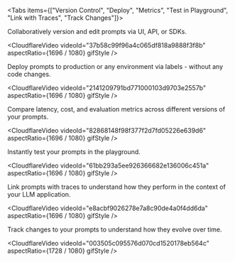 
<Tabs items={["Version Control", "Deploy", "Metrics", "Test in Playground", "Link with Traces", "Track Changes"]}>
<Tab>

Collaboratively version and edit prompts via UI, API, or SDKs.

<CloudflareVideo
  videoId="37b58c99f96a4c065df818a9888f3f8b"
  aspectRatio={1696 / 1080}
  gifStyle
/>

</Tab>
<Tab>

Deploy prompts to production or any environment via labels - without any code changes.

<CloudflareVideo
  videoId="2141209791bd771000103d9703e2557b"
  aspectRatio={1696 / 1080}
  gifStyle
/>

</Tab>
<Tab>

Compare latency, cost, and evaluation metrics across different versions of your prompts.

<CloudflareVideo
  videoId="82868148f98f377f2d7fd05226e639d6"
  aspectRatio={1696 / 1080}
  gifStyle
/>

</Tab>
<Tab>

Instantly test your prompts in the playground.

<CloudflareVideo
  videoId="61bb293a5ee926366682e136006c451a"
  aspectRatio={1696 / 1080}
  gifStyle
/>

</Tab>
<Tab>

Link prompts with traces to understand how they perform in the context of your LLM application.

<CloudflareVideo
  videoId="e8acbf9026278e7a8c90de4a0f4dd6da"
  aspectRatio={1696 / 1080}
  gifStyle
/>
</Tab>
<Tab>

Track changes to your prompts to understand how they evolve over time.

<CloudflareVideo
  videoId="003505c095576d070cd1520178eb564c"
  aspectRatio={1728 / 1080}
  gifStyle
/>

</Tab>
</Tabs>
